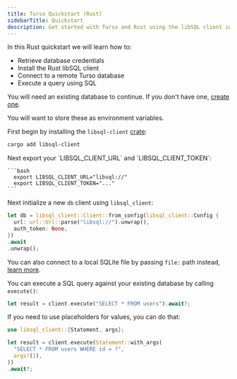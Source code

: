 ```yaml
---
title: Turso Quickstart (Rust)
sidebarTitle: Quickstart
description: Get started with Turso and Rust using the libSQL client in a few simple steps
---
```


In this Rust quickstart we will learn how to:

- Retrieve database credentials
- Install the Rust libSQL client
- Connect to a remote Turso database
- Execute a query using SQL

<Steps>
  <Step title="Retrieve database credentials">

You will need an existing database to continue. If you don't have one, [create one](/quickstart).

<Snippet file="retrieve-database-credentials.mdx" />

<Info>You will want to store these as environment variables.</Info>

  </Step>

  <Step title="Install libsql-client">

First begin by installing the `libsql-client` [crate](https://crates.io/crates/libsql-client):

```bash
cargo add libsql-client
```

  </Step>

  <Step title="Set environment variables">
    Next export your `LIBSQL_CLIENT_URL` and `LIBSQL_CLIENT_TOKEN`:

    ```bash
      export LIBSQL_CLIENT_URL="libsql://"
      export LIBSQL_CLIENT_TOKEN="..."
    ```

  </Step>

  <Step title="Initialize a new client">

Next initialize a new `db` client using `libsql_client`:

```rust
let db = libsql_client::Client::from_config(libsql_client::Config {
  url: url::Url::parse("libsql://").unwrap(),
  auth_token: None,
})
.await
.unwrap();
```

You can also connect to a local SQLite file by passing `file:` path instead, [learn
more](/sdk/rust/local-development).

  </Step>

  <Step title="Execute a query using SQL">

You can execute a SQL query against your existing database by calling `execute()`:

```rust
let result = client.execute("SELECT * FROM users").await?;
```

If you need to use placeholders for values, you can do that:

```rust
use libsql_client::{Statement, args};

let result = client.execute(Statement::with_args(
  "SELECT * FROM users WHERE id = ?",
  args!(1),
))
.await?;
```

  </Step>
</Steps>
